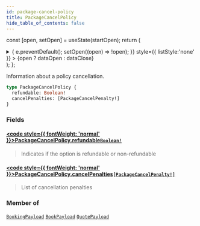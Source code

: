 ```yaml
---
id: package-cancel-policy
title: PackageCancelPolicy
hide_table_of_contents: false
---
```






const [open, setOpen] = useState(startOpen);
return (
<details {...(open ? { open: true } : {})} className="details" style={{ border:'none', boxShadow:'none', background:'var(--ifm-background-color)' }}>
<summary
onClick={(e) => {
e.preventDefault();
setOpen((open) => !open);
}}
style={{ listStyle:'none' }} >
{open ? dataOpen : dataClose}
</summary>
{open && children}
</details>
);
};

Information about a policy cancellation.

```graphql
type PackageCancelPolicy {
  refundable: Boolean!
  cancelPenalties: [PackageCancelPenalty!]
}
```

### Fields

#### [<code style={{ fontWeight: 'normal' }}>PackageCancelPolicy.<b>refundable</b></code>](#)<Bullet />[`Boolean!`](/api/scalars/boolean) <Badge class="badge badge--secondary" text="non-null"/> <Badge class="badge badge--secondary" text="scalar"/>

> Indicates if the option is refundable or non-refundable

#### [<code style={{ fontWeight: 'normal' }}>PackageCancelPolicy.<b>cancelPenalties</b></code>](#)<Bullet />[`[PackageCancelPenalty!]`](/api/objects/package-cancel-penalty) <Badge class="badge badge--secondary" text="list"/> <Badge class="badge badge--secondary" text="object"/>

> List of cancellation penalties

### Member of

[`BookingPayload`](/api/objects/booking-payload) <Badge class="badge badge--secondary" text="object"/><Bullet />[`BookPayload`](/api/objects/book-payload) <Badge class="badge badge--secondary" text="object"/><Bullet />[`QuotePayload`](/api/objects/quote-payload) <Badge class="badge badge--secondary" text="object"/>

